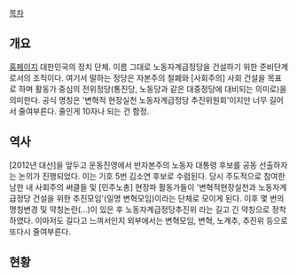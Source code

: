 [[목차]]
== 개요 ==

[http://cwcp.jinbo.net// 홈페이지]
대한민국의 정치 단체. 이름 그대로 노동자계급정당을 건설하기 위한 준비단계로서의 조직이다. 여기서 말하는 정당은 자본주의 철폐와 [사회주의] 사회 건설을 목표로 하며 활동가 중심의 전위정당(통진당, 노동당과 같은 대중정당에 대비되는 의미로)을 의미한다. 공식 명칭은 '변혁적 현장실천 노동자계급정당 추진위원회'이지만 너무 길어서 줄여부른다. 줄인게 10자나 되는 건 함정.

== 역사 ==

[2012년 대선]을 앞두고 운동진영에서 반자본주의 노동자 대통령 후보를 공동 선출하자는 논의가 진행되었다. 이는 기호 5번 김소연 후보로 수렴된다. 당시 주도적으로 참여한 남한 내 사회주의 써클들 및 [민주노총] 현장파 활동가들이 '변혁적현장실천과 노동자계급정당 건설을 위한 추진모임'(일명 변혁모임)이라는 단체로 모이게 된다. 
이후 몇 번의 명칭변경 및 약칭논란(...)이 있은 후 노동자계급정당추진위 라는 길고 긴 약칭으로 정착하였다. 이마저도 길다고 느껴서인지 외부에서는 변혁모임, 변혁, 노계추, 추진위 등으로 또다시 줄여부른다.

== 현황 ==



